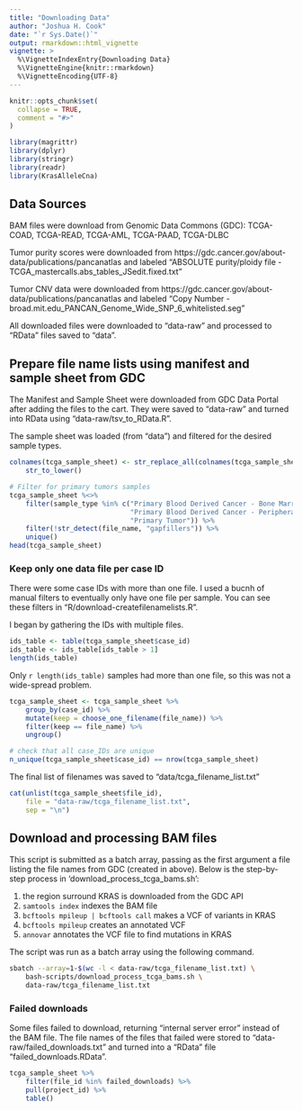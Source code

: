 ```yaml
---
title: "Downloading Data"
author: "Joshua H. Cook"
date: "`r Sys.Date()`"
output: rmarkdown::html_vignette
vignette: >
  %\VignetteIndexEntry{Downloading Data}
  %\VignetteEngine{knitr::rmarkdown}
  %\VignetteEncoding{UTF-8}
---
```


```r
knitr::opts_chunk$set(
  collapse = TRUE,
  comment = "#>"
)
```

```r
library(magrittr)
library(dplyr)
library(stringr)
library(readr)
library(KrasAlleleCna)
```

## Data Sources

BAM files were download from Genomic Data Commons (GDC): TCGA-COAD, TCGA-READ, TCGA-AML, TCGA-PAAD, TCGA-DLBC

Tumor purity scores were downloaded from https://gdc.cancer.gov/about-data/publications/pancanatlas and labeled "ABSOLUTE purity/ploidy file - TCGA_mastercalls.abs_tables_JSedit.fixed.txt"

Tumor CNV data were downloaded from https://gdc.cancer.gov/about-data/publications/pancanatlas and labeled "Copy Number - broad.mit.edu_PANCAN_Genome_Wide_SNP_6_whitelisted.seg"

All downloaded files were downloaded to "data-raw" and processed to "RData" files saved to "data".

## Prepare file name lists using manifest and sample sheet from GDC

The Manifest and Sample Sheet were downloaded from GDC Data Portal after adding the files to the cart. They were saved to "data-raw" and turned into RData using "data-raw/tsv_to_RData.R".

The sample sheet was loaded (from "data") and filtered for the desired sample types.

```r
colnames(tcga_sample_sheet) <- str_replace_all(colnames(tcga_sample_sheet), " ", "_") %>%
    str_to_lower()

# Filter for primary tumors samples
tcga_sample_sheet %<>%
    filter(sample_type %in% c("Primary Blood Derived Cancer - Bone Marrow",
                              "Primary Blood Derived Cancer - Peripheral Blood",
                              "Primary Tumor")) %>%
    filter(!str_detect(file_name, "gapfillers")) %>%
    unique()
head(tcga_sample_sheet)
```

### Keep only one data file per case ID

There were some case IDs with more than one file. I used a bucnh of manual filters to eventually only have one file per sample. You can see these filters in "R/download-createfilenamelists.R".

I began by gathering the IDs with multiple files.

```r
ids_table <- table(tcga_sample_sheet$case_id)
ids_table <- ids_table[ids_table > 1]
length(ids_table)
```

Only `r length(ids_table)` samples had more than one file, so this was not a wide-spread problem.

```r
tcga_sample_sheet <- tcga_sample_sheet %>%
    group_by(case_id) %>%
    mutate(keep = choose_one_filename(file_name)) %>%
    filter(keep == file_name) %>%
    ungroup()

# check that all case_IDs are unique
n_unique(tcga_sample_sheet$case_id) == nrow(tcga_sample_sheet)
```

The final list of filenames was saved to "data/tcga_filename_list.txt"

```r
cat(unlist(tcga_sample_sheet$file_id),
    file = "data-raw/tcga_filename_list.txt",
    sep = "\n")
```


## Download and processing BAM files

This script is submitted as a batch array, passing as the first argument a file listing the file names from GDC (created in above). Below is the step-by-step process in 'download_process_tcga_bams.sh':

1. the region surround KRAS is downloaded from the GDC API 
2. `samtools index` indexes the BAM file
3. `bcftools mpileup | bcftools call` makes a VCF of variants in KRAS
4. `bcftools mpileup` creates an annotated VCF
5. `annovar` annotates the VCF file to find mutations in KRAS

The script was run as a batch array using the following command.

```bash
sbatch --array=1-$(wc -l < data-raw/tcga_filename_list.txt) \
    bash-scripts/download_process_tcga_bams.sh \
    data-raw/tcga_filename_list.txt
```

### Failed downloads

Some files failed to download, returning "internal server error" instead of the BAM file. The file names of the files that failed were stored to "data-raw/failed_downloads.txt" and turned into a "RData" file "failed_downloads.RData". 

```r
tcga_sample_sheet %>% 
    filter(file_id %in% failed_downloads) %>%
    pull(project_id) %>%
    table()
```
